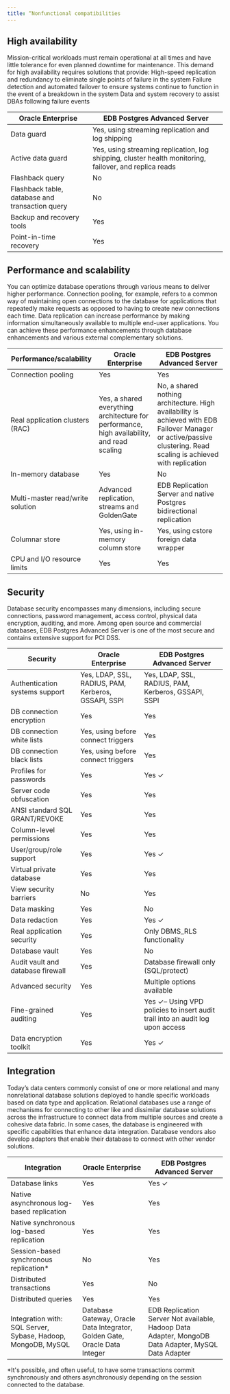 ```yaml
---
title: “Nonfunctional compatibilities
---
```


## High availability 

Mission-critical workloads must remain operational at all times and have little tolerance for even planned downtime for maintenance. This demand for high availability requires solutions that provide:
High-speed replication and redundancy to eliminate single points of failure in the system
Failure detection and automated failover to ensure systems continue to function in the event of a breakdown in the system
Data and system recovery to assist DBAs following failure events

| Oracle Enterprise         | EDB Postgres Advanced Server                      |
|---------------------------|---------------------------------------------------|
| Data guard                | Yes, using streaming replication and log shipping |
| Active data guard         | Yes, using streaming replication, log shipping, cluster health monitoring, failover, and replica reads |
| Flashback query           | No                                                |
| Flashback table, database and transaction query | No                          |
| Backup and recovery tools | Yes                                               |
| Point-in-time recovery    | Yes                                               |

## Performance and scalability 

You can optimize database operations through various means to deliver higher performance. Connection pooling, for example, refers to a common way of maintaining open connections to the database for applications that repeatedly make requests as opposed to having to create new connections each time. Data replication can increase performance by making information simultaneously available to multiple end-user applications. You can achieve these performance enhancements through database enhancements and various external complementary solutions. 

| Performance/scalability          | Oracle Enterprise      | EDB Postgres Advanced Server |
|----------------------------------|------------------------|------------------------------|
| Connection pooling               |Yes                     | Yes                          | 
| Real application clusters (RAC)  | Yes, a shared everything architecture for performance, high availability, and read scaling | No, a shared nothing architecture. High availability is achieved with EDB Failover Manager or active/passive clustering. Read scaling is achieved with replication |
| In-memory database               | Yes                    | No                           | 
| Multi-master read/write solution | Advanced replication, streams and GoldenGate | EDB Replication Server and native Postgres bidirectional replication |
| Columnar store                   | Yes, using in-memory column store | Yes, using cstore foreign data wrapper |
| CPU and I/O resource limits      | Yes                    | Yes                          |

## Security 

Database security encompasses many dimensions, including secure connections, password management, access control, physical data encryption, auditing, and more. Among open source and commercial databases, EDB Postgres Advanced Server is one of the most secure and contains extensive support for PCI DSS. 

| Security                       |Oracle Enterprise                   | EDB Postgres Advanced Server |
|--------------------------------|------------------------------------|------------------------------|
| Authentication systems support | Yes, LDAP, SSL, RADIUS, PAM, Kerberos, GSSAPI, SSPI | Yes, LDAP, SSL, RADIUS, PAM, Kerberos, GSSAPI, SSPI |
| DB connection encryption       | Yes                                | Yes                          |
| DB connection white lists      | Yes, using before connect triggers | Yes                          |
| DB connection black lists      | Yes, using before connect triggers | Yes                          |
| Profiles for passwords         | Yes                                | Yes ✓                        |
| Server code obfuscation        | Yes                                | Yes                          |
| ANSI standard SQL GRANT/REVOKE | Yes                                | Yes                          |
| Column-level permissions       | Yes                                | Yes                          |
| User/group/role support        | Yes                                | Yes ✓                        |
| Virtual private database       | Yes                                | Yes                          |
| View security barriers         | No                                 | Yes                          |
| Data masking                   | Yes                                | No                           |
| Data redaction                 | Yes                                | Yes ✓                        |
| Real application security      |Yes                                 | Only DBMS_RLS functionality  |
| Database vault                 | Yes                                | No                           |
| Audit vault and database firewall | Yes                             | Database firewall only (SQL/protect) |
|Advanced security               | Yes                                | Multiple options available   |
| Fine-grained auditing          | Yes                                | Yes ✓– Using VPD policies to insert audit trail into an audit log upon access |
| Data encryption toolkit        |Yes                                 | Yes ✓   |

## Integration 

Today’s data centers commonly consist of one or more relational and many nonrelational database solutions deployed to handle specific workloads based on data type and application. Relational databases use a range of mechanisms for connecting to other like and dissimilar database solutions across the infrastructure to connect data from multiple sources and create a cohesive data fabric. In some cases, the database is engineered with specific capabilities that enhance data integration. Database vendors also develop adaptors that enable their database to connect with other vendor solutions. 

| Integration                               | Oracle Enterprise | EDB Postgres Advanced Server |
|-------------------------------------------|-------------------|------------------------------|
| Database links                            | Yes               | Yes ✓                        |
| Native asynchronous log-based replication | Yes               | Yes                          |
| Native synchronous log-based replication  | Yes               | Yes                          |
| Session-based synchronous replication\*   | No                | Yes                          |
| Distributed transactions                  | Yes               | No                           |
| Distributed queries                       | Yes               | Yes                          |
| Integration with: SQL Server, Sybase, Hadoop, MongoDB, MySQL | Database Gateway, Oracle Data Integrator, Golden Gate, Oracle Data Integer                                | EDB Replication Server Not available, Hadoop Data Adapter, MongoDB Data Adapter, MySQL Data Adapter |


\*It's possible, and often useful, to have some transactions commit synchronously and others asynchronously depending on the session connected to the database. 
